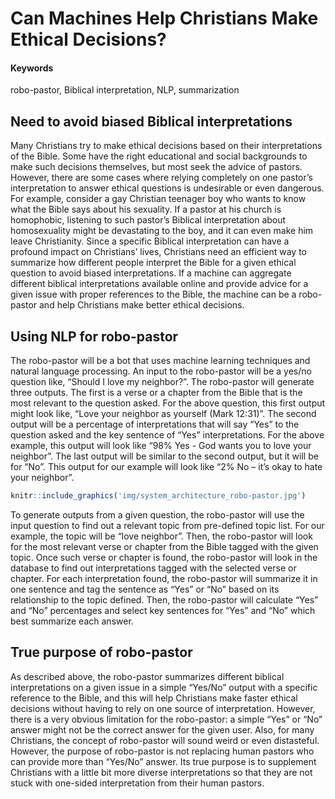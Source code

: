 # Can Machines Help Christians Make Ethical Decisions? {#robo-pastor}
<!-- great title! love the slug too -->
#### Keywords
robo-pastor, Biblical interpretation, NLP, summarization
<!-- good keywords, but add one or two more -->

## Need to avoid biased Biblical interpretations
<!-- can you characterize the need in the heading? -->
Many Christians try to make ethical decisions based on their interpretations of the Bible. Some have the right educational and social backgrounds to make such decisions themselves, but most seek the advice of pastors. However, there are some cases where relying completely on one pastor's interpretation to answer ethical questions is undesirable or even dangerous. For example, consider a gay Christian teenager boy who wants to know what the Bible says about his sexuality. If a pastor at his church is homophobic, listening to such pastor's Biblical interpretation about homosexuality might be devastating to the boy, and it can even make him leave Christianity. Since a specific Biblical interpretation can have a profound impact on Christians' lives, Christians need an efficient way to summarize how different people interpret the Bible for a given ethical question to avoid biased interpretations. If a machine can aggregate different biblical interpretations available online and provide advice for a given issue with proper references to the Bible, the machine can be a robo-pastor and help Christians make better ethical decisions.

<!-- Clear concept, but controversial? -->
## Using NLP for robo-pastor
The robo-pastor will be a bot that uses machine learning techniques and natural language processing. An input to the robo-pastor will be a yes/no question like, "Should I love my neighbor?". The robo-pastor will generate three outputs. The first is a verse or a chapter from the Bible that is the most relevant to the question asked.<!-- How will you measure relevance? --> For the above question, this first output might look like, "Love your neighbor as yourself (Mark 12:31)". The second output will be a percentage of interpretations that will say "Yes" to the question asked and the key sentence of "Yes" interpretations.<!-- Will they have to be yes/no questions? --> For the above example, this output will look like "98% Yes - God wants you to love your neighbor". The last output will be similar to the second output, but it will be for "No". This output for our example will look like "2% No – it's okay to hate your neighbor".

```r
knitr::include_graphics('img/system_architecture_robo-pastor.jpg')
```

To generate outputs from a given question, the robo-pastor will use the input question to find out a relevant topic from pre-defined topic list. For our example, the topic will be "love neighbor". Then, the robo-pastor will look for the most relevant verse or chapter from the Bible tagged with the given topic. Once such verse or chapter is found, the robo-pastor will look in the database to find out interpretations tagged with the selected verse or chapter. For each interpretation found, the robo-pastor will summarize it in one sentence and tag the sentence as "Yes" or "No" based on its relationship to the topic defined. Then, the robo-pastor will calculate "Yes" and "No" percentages and select key sentences for "Yes" and "No" which best summarize each answer.
<!-- Rotten Tomatoes? -->

## True purpose of robo-pastor

As described above, the robo-pastor summarizes different biblical interpretations on a given issue in a simple "Yes/No" output with a specific reference to the Bible, and this will help Christians make faster ethical decisions without having to rely on one source of interpretation. However, there is a very obvious limitation for the robo-pastor: a simple "Yes" or "No" answer might not be the correct answer for the given user. Also, for many Christians, the concept of robo-pastor will sound weird or even distasteful. However, the purpose of robo-pastor is not replacing human pastors who can provide more than "Yes/No" answer. Its true purpose is to supplement Christians with a little bit more diverse interpretations so that they are not stuck with one-sided interpretation from their human pastors.
<!-- Be careful what you wish for, the Reformation was a civil war within Christianity! -->
